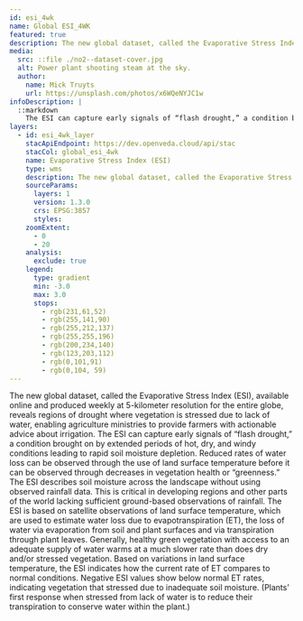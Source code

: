 ```yaml
---
id: esi_4wk
name: Global ESI_4WK
featured: true
description: The new global dataset, called the Evaporative Stress Index (ESI), available online and produced weekly at 5-kilometer resolution for the entire globe, reveals regions of drought where vegetation is stressed due to lack of water, enabling agriculture ministries to provide farmers with actionable advice about irrigation.
media:
  src: ::file ./no2--dataset-cover.jpg
  alt: Power plant shooting steam at the sky.
  author:
    name: Mick Truyts
    url: https://unsplash.com/photos/x6WQeNYJC1w
infoDescription: |
  ::markdown
    The ESI can capture early signals of “flash drought,” a condition brought on by extended periods of hot, dry, and windy conditions leading to rapid soil moisture depletion. Reduced rates of water loss can be observed through the use of land surface temperature before it can be observed through decreases in vegetation health or “greenness.” The ESI describes soil moisture across the landscape without using observed rainfall data. This is critical in developing regions and other parts of the world lacking sufficient ground-based observations of rainfall. The ESI is based on satellite observations of land surface temperature, which are used to estimate water loss due to evapotranspiration (ET), the loss of water via evaporation from soil and plant surfaces and via transpiration through plant leaves. Generally, healthy green vegetation with access to an adequate supply of water warms at a much slower rate than does dry and/or stressed vegetation. Based on variations in land surface temperature, the ESI indicates how the current rate of ET compares to normal conditions. Negative ESI values show below normal ET rates, indicating vegetation that stressed due to inadequate soil moisture. (Plants’ first response when stressed from lack of water is to reduce their transpiration to conserve water within the plant.)
layers:
  - id: esi_4wk_layer
    stacApiEndpoint: https://dev.openveda.cloud/api/stac
    stacCol: global_esi_4wk
    name: Evaporative Stress Index (ESI)
    type: wms 
    description: The new global dataset, called the Evaporative Stress Index (ESI), available online and produced weekly at 5-kilometer resolution for the entire globe, reveals regions of drought where vegetation is stressed due to lack of water, enabling agriculture ministries to provide farmers with actionable advice about irrigation.
    sourceParams:
      layers: 1
      version: 1.3.0
      crs: EPSG:3857
      styles:
    zoomExtent:
      - 0
      - 20
    analysis:
      exclude: true
    legend:
      type: gradient
      min: -3.0
      max: 3.0
      stops:
        - rgb(231,61,52)
        - rgb(255,141,90)
        - rgb(255,212,137)
        - rgb(255,255,196)
        - rgb(200,234,140)
        - rgb(123,203,112)
        - rgb(0,101,91)
        - rgb(0,104, 59)
---
```

<Block>
<Prose>
The new global dataset, called the Evaporative Stress Index (ESI), available online and produced weekly at 5-kilometer resolution for the entire globe, reveals regions of drought where vegetation is stressed due to lack of water, enabling agriculture ministries to provide farmers with actionable advice about irrigation. The ESI can capture early signals of “flash drought,” a condition brought on by extended periods of hot, dry, and windy conditions leading to rapid soil moisture depletion. Reduced rates of water loss can be observed through the use of land surface temperature before it can be observed through decreases in vegetation health or “greenness.” The ESI describes soil moisture across the landscape without using observed rainfall data. This is critical in developing regions and other parts of the world lacking sufficient ground-based observations of rainfall. The ESI is based on satellite observations of land surface temperature, which are used to estimate water loss due to evapotranspiration (ET), the loss of water via evaporation from soil and plant surfaces and via transpiration through plant leaves. Generally, healthy green vegetation with access to an adequate supply of water warms at a much slower rate than does dry and/or stressed vegetation. Based on variations in land surface temperature, the ESI indicates how the current rate of ET compares to normal conditions. Negative ESI values show below normal ET rates, indicating vegetation that stressed due to inadequate soil moisture. (Plants’ first response when stressed from lack of water is to reduce their transpiration to conserve water within the plant.)


</Prose>
</Block>